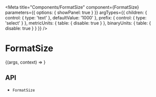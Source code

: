 

<Meta
  title="Components/FormatSize"
  component={FormatSize}
  parameters={{
    options: { showPanel: true }
  }}
  argTypes={{
    children: {
      control: { type: 'text' },
      defaultValue: '1000'
    },
    prefix: {
      control: { type: 'select' }
    },
    metricUnits: {
      table: {
        disable: true
      }
    },
    binaryUnits: {
      table: {
        disable: true
      }
    }
  }}
/>

# FormatSize

<Description of={FormatSize} />

<Canvas>
  <Story name="Demo">{(args, context) => <FormatSize {...args} />}</Story>
</Canvas>

<ArgsTable story="Demo" />

## API

<ul>
  <li>
    <LinkTo kind="components-api-formatsize" story="page">
      <code>FormatSize</code>
    </LinkTo>
  </li>
</ul>

